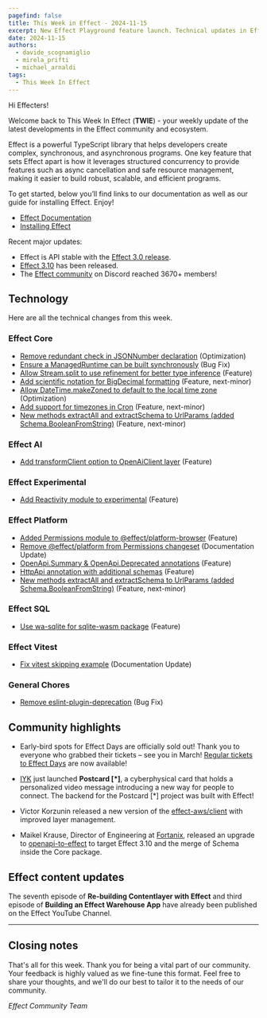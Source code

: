 ```yaml
---
pagefind: false
title: This Week in Effect - 2024-11-15
excerpt: New Effect Playground feature launch. Technical updates in Effect. 'Second revision of HTTP API' by Tim Smart
date: 2024-11-15
authors:
  - davide_scognamiglio
  - mirela_prifti
  - michael_arnaldi
tags:
  - This Week In Effect
---
```



Hi Effecters!

Welcome back to This Week In Effect (**TWIE**) - your weekly update of the latest developments in the Effect community and ecosystem.

Effect is a powerful TypeScript library that helps developers create complex, synchronous, and asynchronous programs. One key feature that sets Effect apart is how it leverages structured concurrency to provide features such as async cancellation and safe resource management, making it easier to build robust, scalable, and efficient programs.

To get started, below you’ll find links to our documentation as well as our guide for installing Effect. Enjoy!

- [Effect Documentation](/docs/getting-started/introduction/)
- [Installing Effect](/docs/getting-started/installation/)

Recent major updates:

- Effect is API stable with the [Effect 3.0 release](https://effect.website/blog/effect-3.0).
- [Effect 3.10](https://effect.website/blog/effect-3.10) has been released.
- The [Effect community](https://discord.gg/effect-ts) on Discord reached 3670+ members!

## Technology

Here are all the technical changes from this week.

### Effect Core

- [Remove redundant check in JSONNumber declaration](https://github.com/Effect-TS/effect/pull/3920) (Optimization)
- [Ensure a ManagedRuntime can be built synchronously](https://github.com/Effect-TS/effect/pull/3924) (Bug Fix)
- [Allow Stream.split to use refinement for better type inference](https://github.com/Effect-TS/effect/pull/3917) (Feature)
- [Add scientific notation for BigDecimal formatting](https://github.com/Effect-TS/effect/pull/3911) (Feature, next-minor)
- [Allow DateTime.makeZoned to default to the local time zone](https://github.com/Effect-TS/effect/pull/3936) (Optimization)
- [Add support for timezones in Cron](https://github.com/Effect-TS/effect/pull/3943) (Feature, next-minor)
- [New methods extractAll and extractSchema to UrlParams (added Schema.BooleanFromString)](https://github.com/Effect-TS/effect/pull/3900) (Feature, next-minor)

### Effect AI

- [Add transformClient option to OpenAiClient layer](https://github.com/Effect-TS/effect/pull/3949) (Feature)

### Effect Experimental

- [Add Reactivity module to experimental](https://github.com/Effect-TS/effect/pull/3937) (Feature)

### Effect Platform

- [Added Permissions module to @effect/platform-browser](https://github.com/Effect-TS/effect/pull/3902) (Feature)
- [Remove @effect/platform from Permissions changeset](https://github.com/Effect-TS/effect/pull/3941) (Documentation Update)
- [OpenApi.Summary & OpenApi.Deprecated annotations](https://github.com/Effect-TS/effect/pull/3944) (Feature)
- [HttpApi annotation with additional schemas](https://github.com/Effect-TS/effect/pull/3939) (Feature)
- [New methods extractAll and extractSchema to UrlParams (added Schema.BooleanFromString)](https://github.com/Effect-TS/effect/pull/3900) (Feature, next-minor)

### Effect SQL

- [Use wa-sqlite for sqlite-wasm package](https://github.com/Effect-TS/effect/pull/3934) (Feature)

### Effect Vitest

- [Fix vitest skipping example](https://github.com/Effect-TS/effect/pull/3946) (Documentation Update)

### General Chores

- [Remove eslint-plugin-deprecation](https://github.com/Effect-TS/effect/pull/3933) (Bug Fix)

## Community highlights

- Early-bird spots for Effect Days are officially sold out! Thank you to everyone who grabbed their tickets – see you in March! [Regular tickets to Effect Days](https://effect.website/events/effect-days#tickets) are now available!

  <Tweet id="1856358291913191636" />

- [IYK](https://iyk.app/) just launched **Postcard [*]**, a cyberphysical card that holds a personalized video message introducing a new way for people to connect. The backend for the Postcard [*] project was built with Effect!

  <Tweet id="1856389115043893249" />

- Victor Korzunin released a new version of the [effect-aws/client](https://github.com/floydspace/effect-aws) with improved layer management.

  <Tweet id="1855624265736822935" />

- Maikel Krause, Director of Engineering at [Fortanix](https://www.fortanix.com/), released an upgrade to [openapi-to-effect](https://github.com/fortanix/openapi-to-effect) to target Effect 3.10 and the merge of Schema inside the Core package.

## Effect content updates

The seventh episode of **Re-building Contentlayer with Effect** and third episode of **Building an Effect Warehouse App** have already been published on the Effect YouTube Channel.

<YouTube
  id="https://www.youtube.com/embed/E3tSQGQ251c?si=437a_akKyfGbeOLR"
  title="Re-building Contentlayer with Effect (Part 7)"
/>

---

<YouTube
  id="https://www.youtube.com/embed/qCOc-Jbp3Qw?si=H4ATR2bQLE9xj0UB"
  title="Effect Development: Building an Effect Warehouse App #3"
/>

## Closing notes

That's all for this week. Thank you for being a vital part of our community. Your feedback is highly valued as we fine-tune this format. Feel free to share your thoughts, and we'll do our best to tailor it to the needs of our community.

_Effect Community Team_
